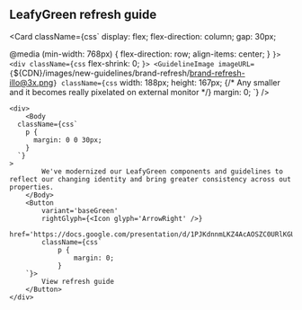 
<H2
  className={css`
    margin-bottom: 30px;
  `}
>
  LeafyGreen refresh guide
</H2>

<Card className={css`
  display: flex;
  flex-direction: column;
  gap: 30px;

@media (min-width: 768px) {
flex-direction: row;
align-items: center;
}
`}> <div className={css`
flex-shrink: 0;
`}> <GuidelineImage imageURL={`${CDN}/images/new-guidelines/brand-refresh/brand-refresh-illo@3x.png`} className={css`
width: 188px;
height: 167px; {/* Any smaller and it becomes really pixelated on external monitor */}
margin: 0;
`}
/>

</div>

    <div>
    	<Body
      className={css`
        p {
          margin: 0 0 30px;
        }
      `}
    >
    		We've modernized our LeafyGreen components and guidelines to reflect our changing identity and bring greater consistency across out properties.
    	</Body>
    	<Button
    		variant='baseGreen'
    		rightGlyph={<Icon glyph='ArrowRight' />}
      href='https://docs.google.com/presentation/d/1PJKdnnmLKZ4AcAOSZC0URlKGUwF7GaeSuiPz3wSC7Tw/edit#slide=id.g10e289f1d47_0_2472'
    		className={css`
    			p {
    				margin: 0;
    			}
    	`}>
    		View refresh guide
    	</Button>
    </div>

</Card>
